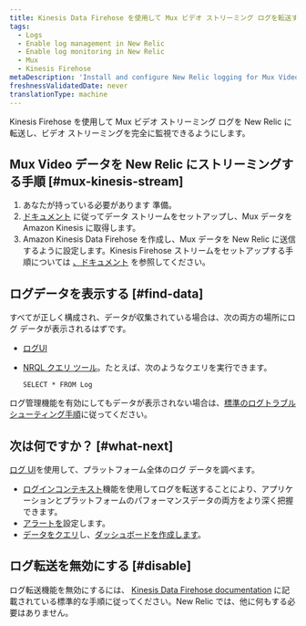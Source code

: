 ```yaml
---
title: Kinesis Data Firehose を使用して Mux ビデオ ストリーミング ログを転送する
tags:
  - Logs
  - Enable log management in New Relic
  - Enable log monitoring in New Relic
  - Mux
  - Kinesis Firehose
metaDescription: 'Install and configure New Relic logging for Mux Video Streaming via Amazon Kinesis Data Firehose, so you can use our enhanced log management capabilities.'
freshnessValidatedDate: never
translationType: machine
---
```


Kinesis Firehose を使用して Mux ビデオ ストリーミング ログを New Relic に転送し、ビデオ ストリーミングを完全に監視できるようにします。

## Mux Video データを New Relic にストリーミングする手順 [#mux-kinesis-stream]

1. あなたが持っている必要があります <InlinePopover type="licenseKey"/>準備。
2. [ドキュメント](https://docs.mux.com/guides/system/export-amazon-kinesis-data-streams) に従ってデータ ストリームをセットアップし、Mux データを Amazon Kinesis に取得します。
3. Amazon Kinesis Data Firehose を作成し、Mux データを New Relic に送信するように設定します。Kinesis Firehose ストリームをセットアップする手順については [、ドキュメント](/docs/logs/forward-logs/stream-logs-using-kinesis-data-firehose/) を参照してください。

## ログデータを表示する [#find-data]

すべてが正しく構成され、データが収集されている場合は、次の両方の場所にログ データが表示されるはずです。

* [ログUI](https://one.newrelic.com/launcher/logger.log-launcher)

* [NRQL クエリ ツール](/docs/chart-builder/use-chart-builder/choose-data/use-advanced-nrql-mode-specify-data)。たとえば、次のようなクエリを実行できます。

  ```
  SELECT * FROM Log
  ```

ログ管理機能を有効にしてもデータが表示されない場合は、[標準のログトラブルシューティング手順](/docs/logs/log-management/troubleshooting/no-log-data-appears-ui/)に従ってください。

## 次は何ですか？ [#what-next]

[ログ UI](/docs/logs/log-management/ui-data/use-logs-ui/)を使用して、プラットフォーム全体のログ データを調べます。

* [ログインコンテキスト](/docs/logs/enable-log-management-new-relic/configure-logs-context/configure-logs-context-apm-agents/)機能を使用してログを転送することにより、アプリケーションとプラットフォームのパフォーマンスデータの両方をより深く把握できます。
* [アラートを](/docs/alerts-applied-intelligence/new-relic-alerts/alert-conditions/create-alert-conditions/)設定します。
* [データをクエリ](/docs/query-your-data/explore-query-data/get-started/introduction-querying-new-relic-data/)し、[ダッシュボードを作成します](/docs/query-your-data/explore-query-data/dashboards/introduction-dashboards/)。

## ログ転送を無効にする [#disable]

ログ転送機能を無効にするには、 [Kinesis Data Firehose documentation](https://docs.aws.amazon.com/firehose/latest/dev/basic-create.html) に記載されている標準的な手順に従ってください。New Relic では、他に何もする必要はありません。